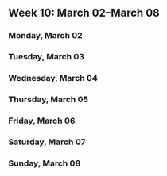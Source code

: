 Week 10: March 02–March 08
--------------------------

### Monday, March 02

<!-- Monday -->

### Tuesday, March 03

<!-- Tuesday -->

### Wednesday, March 04

<!-- Wednesday -->

### Thursday, March 05

<!-- Thursday -->

### Friday, March 06

<!-- Friday -->

### Saturday, March 07

<!-- Saturday -->

### Sunday, March 08

<!-- Sunday -->

